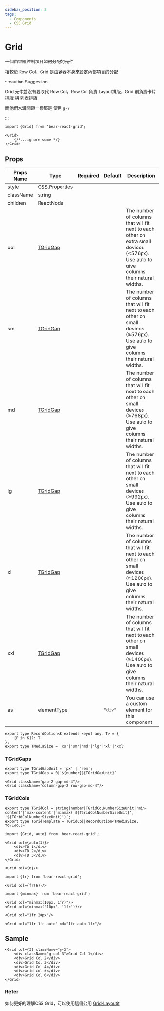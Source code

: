 ```yaml
---
sidebar_position: 2
tags:
  - Components
  - CSS Grid
---
```



# Grid

一個由容器控制項目如何分配的元件

相較於 Row Col，Grid 是由容器本身來設定內部項目的分配


:::caution Suggestion

Grid 元件並沒有要取代 Row Col，Row Col 負責 Layout排版，Grid 則負責卡片排版 與 列表排版

而他們水溝間距一樣都是 使用 `g-?`

:::

```tsx
import {Grid} from 'bear-react-grid';

<Grid>
    {/*...ignore some */}
</Grid>
```

## Props

| Props Name  | Type                                                    | Required | Default | Description                                                   |
|-------------|---------------------------------------------------------|----------|---------|---------------------------------------------------------------|
| style       | CSS.Properties                                          |          |         |                                                               |
| className   | string                                                  |          |         |                                                               |
| children    | ReactNode                                                |          |         |                                                               |
| col         | [TGridGap](#tgridgaps)                                     |                   |          |  The number of columns that will fit next to each other on extra small devices (<576px). Use auto to give columns their natural widths.  |
| sm          | [TGridGap](#tgridgaps)                                   |               |     |  The number of columns that will fit next to each other on small devices (≥576px). Use auto to give columns their natural widths.  |
| md          | [TGridGap](#tgridgaps)                                  |               |    |  The number of columns that will fit next to each other on small devices (≥768px). Use auto to give columns their natural widths.  |
| lg          | [TGridGap](#tgridgaps)                                 |           |    |  The number of columns that will fit next to each other on small devices (≥992px). Use auto to give columns their natural widths.  |
| xl          | [TGridGap](#tgridgaps)                                  |                |   |  The number of columns that will fit next to each other on small devices (≥1200px). Use auto to give columns their natural widths.  |
| xxl         | [TGridGap](#tgridgaps)                                  |           |   |  The number of columns that will fit next to each other on small devices (≥1400px). Use auto to give columns their natural widths.  |
| as         | elementType                         |          | `"div"` | You can use a custom element for this component                    |


```tsx title="types.ts"
export type RecordOption<K extends keyof any, T> = {
    [P in K]?: T;
};
export type TMediaSize = 'xs'|'sm'|'md'|'lg'|'xl'|'xxl'
```



### TGridGaps
```tsx
export type TGridGapUnit = 'px' | 'rem';
export type TGridGap = 0|`${number}${TGridGapUnit}`
```


```tsx title="breakpoints gap"
<Grid className="gap-2 gap-md-4"/>
<Grid className="column-gap-2 row-gap-md-4"/>
```




### TGridCols
```tsx
export type TGridCol = string|number|TGridColNumberSizeUnit|'min-content'|'max-content'|`minmax('${TGridColNumberSizeUnit}', '${TGridColNumberSizeUnit}')`;
export type TGridTemplate = TGridCol|RecordOption<TMediaSize, TGridCol>
```

```tsx title="auto calc child, example is repeat(3, auto)"
import {Grid, auto} from 'bear-react-grid';

<Grid col={auto(3)}>
    <div>TD 1</div>
    <div>TD 2</div>
    <div>TD 3</div>
</Grid>
```



```tsx title="auto x 6 td"
<Grid col={6}/>
```


```tsx title="1fr * 6"
import {fr} from 'bear-react-grid';

<Grid col={fr(6)}/>
```

```tsx title="Range"
import {minmax} from 'bear-react-grid';

<Grid col="minmax(10px, 1fr)"/>
<Grid col={minmax('10px', '1fr')}/>
```

```tsx title="1fr TD and 20px TD"
<Grid col="1fr 20px"/>
```

```tsx title="breakpoints"
<Grid col="1fr 1fr auto" md="1fr auto 1fr"/>
```


## Sample

```tsx
<Grid col={3} className="g-3">
    <div className="g-col-3">Grid Col 1</div>
    <div>Grid Col 2</div>
    <div>Grid Col 3</div>
    <div>Grid Col 4</div>
    <div>Grid Col 5</div>
    <div>Grid Col 6</div>
</Grid>
```

<SampleGrid/>


### Refer

如何更好的理解CSS Grid，可以使用這個公用 [Grid-Layoutit](https://grid.layoutit.com/)
